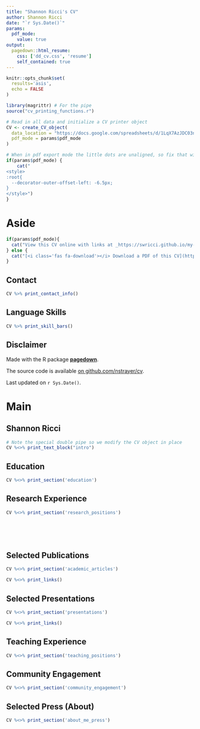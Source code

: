 ```yaml
---
title: "Shannon Ricci's CV"
author: Shannon Ricci
date: "`r Sys.Date()`"
params:
  pdf_mode:
    value: true
output:
  pagedown::html_resume:
    css: ['dd_cv.css', 'resume']
    self_contained: true
---
```


```r
knitr::opts_chunk$set(
  results='asis', 
  echo = FALSE
)

library(magrittr) # For the pipe
source("cv_printing_functions.r")

# Read in all data and initialize a CV printer object
CV <- create_CV_object(
  data_location = "https://docs.google.com/spreadsheets/d/1LqX7AzJDC03nr9K6mF6LdEPIoHdADBuLbi_IDqlKTnc/edit#gid=340636497",  
  pdf_mode = params$pdf_mode
)

```


```r
# When in pdf export mode the little dots are unaligned, so fix that with some conditional CSS.
if(params$pdf_mode) {
    cat("
<style>
:root{
  --decorator-outer-offset-left: -6.5px;
}
</style>")
}
```


Aside
================================================================================

```r
if(params$pdf_mode){
  cat("View this CV online with links at _https://swricci.github.io/my-cv/_")
} else {
  cat("[<i class='fas fa-download'></i> Download a PDF of this CV](https://github.com/swricci/my-cv/blob/main/ricci_cv.pdf)")
}
```

Contact {#contact}
--------------------------------------------------------------------------------

```r
CV %>% print_contact_info()
```



Language Skills {#skills}
--------------------------------------------------------------------------------

```r
CV %>% print_skill_bars()
```



Disclaimer {#disclaimer}
--------------------------------------------------------------------------------

Made with the R package [**pagedown**](https://github.com/rstudio/pagedown). 

The source code is available [on github.com/nstrayer/cv](https://github.com/swricci/my-cv).

Last updated on `r Sys.Date()`.



Main
================================================================================

Shannon Ricci {#title}
--------------------------------------------------------------------------------

```r
# Note the special double pipe so we modify the CV object in place
CV %<>% print_text_block("intro") 
```



Education {data-icon=graduation-cap data-concise=true}
--------------------------------------------------------------------------------

```r
CV %<>% print_section('education')
```



Research Experience {data-icon=laptop}
--------------------------------------------------------------------------------

```r
CV %<>% print_section('research_positions')
```


<!-- These breaks just force a new page so section doesnt get cut off -->
<br>
<br>
<br>


Selected Publications {data-icon=book}
--------------------------------------------------------------------------------

```r
CV %<>% print_section('academic_articles')
```



```r
CV %<>% print_links()
```



Selected Presentations {data-icon=chart-line}
--------------------------------------------------------------------------------

```r
CV %<>% print_section('presentations')
```



```r
CV %<>% print_links()
```


Teaching Experience {data-icon=chalkboard-teacher}
--------------------------------------------------------------------------------

```r
CV %<>% print_section('teaching_positions')
```

Community Engagement {data-icon=handshake}
--------------------------------------------------------------------------------

```r
CV %<>% print_section('community_engagement')
```


Selected Press (About)  {data-icon=newspaper}
--------------------------------------------------------------------------------

```r
CV %<>% print_section('about_me_press')
```


<br>
<br>



